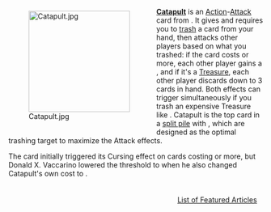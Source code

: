 <div style="float: left; margin: 0.5em 0.9em 0.4em 0;">[[File:Catapult.jpg|200px]]</div>

'''[[Catapult]]''' is an [[Action]]-[[Attack]] card from {{Set|Empires}}. It gives {{Costplus|1}} and requires you to [[trash]] a card from your hand, then attacks other players based on what you trashed: if the card costs {{Cost|3}} or more, each other player gains a {{Card|Curse}}, and if it's a [[Treasure]], each other player discards down to 3 cards in hand. Both effects can trigger simultaneously if you trash an expensive Treasure like {{Card|Silver}}. Catapult is the top card in a [[split pile]] with {{Card|Rocks}}, which are designed as the optimal trashing target to maximize the Attack effects.

The card initially triggered its Cursing effect on cards costing {{Cost|4}} or more, but Donald X. Vaccarino lowered the threshold to {{Cost|3}} when he also changed Catapult's own cost to {{Cost|3}}.

<div style="float: right; margin: 0.5em 0.9em 0.4em 0;">[[List of Featured Articles]]</div>